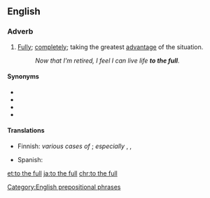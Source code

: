 ==English==

===Adverb===
{{en-adv|head=[[to]] [[the]] [[full]]|[[more]] to the full|sup=to the [[fullest]]}}

# [[fully|Fully]]; [[completely]]; taking the greatest [[advantage]] of the situation.
#: ''Now that I'm retired, I feel I can live life '''to the full'''.''

====Synonyms====
* {{l|en|to the brim}}
* {{l|en|to the gills}}
* {{l|en|to the gunnels}}
* {{l|en|to the tonsils}}

====Translations====
{{trans-top|fully, completely}}
* Finnish: ''various cases of'' {{t+|fi|täysi}}; ''especially'' {{t+|fi|täysin}}, {{t+|fi|täysillä}}, {{t|fi|täyttä}}
{{trans-mid}}
* Spanish: {{t|es|a tope}}
{{trans-bottom}}

[[Category:English prepositional phrases]]

[[et:to the full]]
[[ja:to the full]]
[[chr:to the full]]